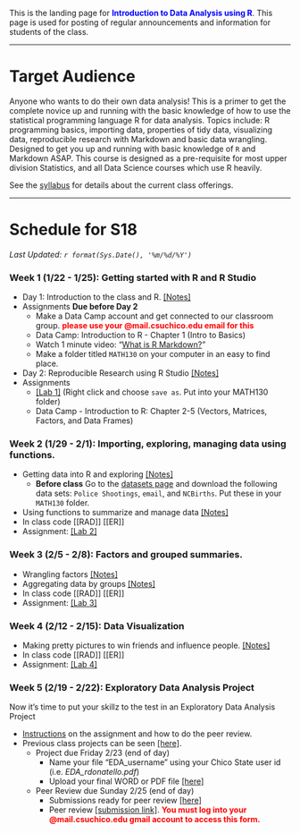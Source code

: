 
<br><br>

This is the landing page for <span style="color:blue">**Introduction to Data Analysis using R**</span>. This page is used for posting of regular announcements and information for students of the class. 

----

# Target Audience
Anyone who wants to do their own data analysis! This is a primer to get the complete novice up and running with the basic knowledge of how to use the statistical programming language R for data analysis. Topics include: R programming basics, importing data, properties of tidy data, visualizing data, reproducible research with Markdown and basic data wrangling. Designed to get you up and running with basic knowledge of `R` and Markdown ASAP. This course is designed as a pre-requisite for most upper division Statistics, and all Data Science courses which use R heavily.

See the [syllabus](syllabus.html) for details about the current class offerings.   

--------------------------------

# Schedule for S18

_Last Updated: `r format(Sys.Date(), '%m/%d/%Y')` _

### Week 1 (1/22 - 1/25): Getting started with R and R Studio

* Day 1: Introduction to the class and R. [[Notes]](01_intro.html)
* Assignments **Due before Day 2**
    - Make a Data Camp account and get connected to our classroom group. <span style="color:red">**please use your @mail.csuchico.edu email for this**</span>
    - Data Camp: Introduction to R - Chapter 1 (Intro to Basics)
    - Watch 1 minute video: "[What is R Markdown?](http://rmarkdown.rstudio.com/lesson-1.html)"
    - Make a folder titled `MATH130` on your computer in an easy to find place. 
* Day 2: Reproducible Research using R Studio [[Notes]](02_rstudio.html)
* Assignments
    - [[Lab 1]](lab1.Rmd) (Right click and choose `save as`. Put into your MATH130 folder)
    - Data Camp - Introduction to R: Chapter 2-5 (Vectors, Matrices, Factors, and Data Frames)
  
### Week 2 (1/29 - 2/1): Importing, exploring, managing data using functions. 
* Getting data into R and exploring [[Notes]](03_import.html) 
    - **Before class** Go to the [datasets page](https://norcalbiostat.netlify.com/data/cleaned_data/) and download the following data sets: `Police Shootings`, `email`, and `NCBirths`. Put these in your `MATH130` folder. 
* Using functions to summarize and manage data [[Notes]](04_functions_recode.html)
* In class code [[RAD]] [[ER]]
* Assignment: [[Lab 2]](lab2.Rmd)

### Week 3 (2/5 - 2/8): Factors and grouped summaries.
* Wrangling factors [[Notes]](05_factors.html) 
* Aggregating data by groups [[Notes]](06_aggregate.html) 
* In class code [[RAD]] [[ER]]
* Assignment: [[Lab 3]](lab3.Rmd)


### Week 4 (2/12 - 2/15): Data Visualization
* Making pretty pictures to win friends and influence people. [[Notes]](07_graphs.html)
* In class code [[RAD]] [[ER]]
* Assignment: [[Lab 4]](lab4.Rmd)


### Week 5 (2/19 - 2/22): Exploratory Data Analysis Project
Now it's time to put your skillz to the test in an Exploratory Data Analysis Project

* [Instructions](EDA/EDA_instructions.html) on the assignment and how to do the peer review. 
* Previous class projects can be seen  [[here]](https://norcalbiostat.github.io/peer_review/math130_eda.html). 
    - Project due Friday 2/23 (end of day)
        - Name your file "EDA_username" using your Chico State user id (i.e. _EDA_rdonatello.pdf_)
        - Upload your final WORD or PDF file [[here]]()
    - Peer Review due Sunday 2/25 (end of day)
        - Submissions ready for peer review [[here]](https://norcalbiostat.github.io/peer_review/math130_eda.html)
        - Peer review [[submission link]](). <span style="color:red">**You must log into your @mail.csuchico.edu gmail account to access this form.**</span>
    



